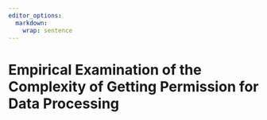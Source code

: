 ```yaml
---
editor_options: 
  markdown: 
    wrap: sentence
---
```


# Empirical Examination of the Complexity of Getting Permission for Data Processing 
